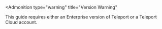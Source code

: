 <Admonition
  type="warning"
  title="Version Warning"
>
  This guide requires either an Enterprise version of Teleport or a Teleport Cloud account.
</Admonition>
